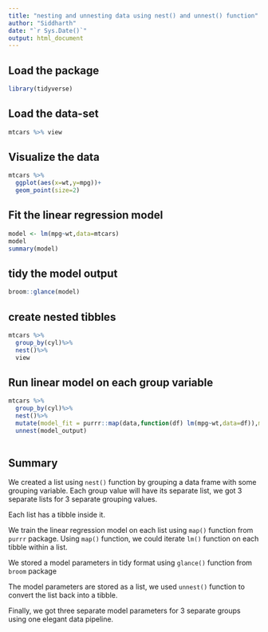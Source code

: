 ---
title: "nesting and unnesting data using nest() and unnest() function"
author: "Siddharth"
date: "`r Sys.Date()`"
output: html_document
---

## Load the package

```{r}

library(tidyverse)

```

## Load the data-set

```{r}
mtcars %>% view
```

## Visualize the data

```{r}

mtcars %>%
  ggplot(aes(x=wt,y=mpg))+
  geom_point(size=2)

```

## Fit the linear regression model

```{r}

model <- lm(mpg~wt,data=mtcars)
model
summary(model)

```

## tidy the model output

```{r}

broom::glance(model)

```

## create nested tibbles

```{r}

mtcars %>%
  group_by(cyl)%>%
  nest()%>%
  view

```

## Run linear model on each group variable

```{r}

mtcars %>%
  group_by(cyl)%>%
  nest()%>%
  mutate(model_fit = purrr::map(data,function(df) lm(mpg~wt,data=df)),model_output = purrr::map(model_fit,broom::glance))%>%
  unnest(model_output)
         
```

## Summary

We created a list using `nest()` function by grouping a data frame with some grouping variable. Each group value will have its separate list, we got 3 separate lists for 3 separate grouping values.

Each list has a tibble inside it.

We train the linear regression model on each list using `map()` function from `purrr` package. Using `map()` function, we could iterate `lm()` function on each tibble within a list.

We stored a model parameters in tidy format using `glance()` function from `broom` package

The model parameters are stored as a list, we used `unnest()` function to convert the list back into a tibble.

Finally, we got three separate model parameters for 3 separate groups using one elegant data pipeline.

